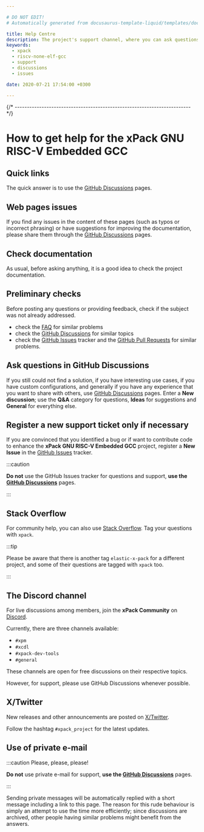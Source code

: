 ```yaml
---

# DO NOT EDIT!
# Automatically generated from docusaurus-template-liquid/templates/docusaurus.

title: Help Centre
description: The project's support channel, where you can ask questions, start discussions, and report issues.
keywords:
  - xpack
  - riscv-none-elf-gcc
  - support
  - discussions
  - issues

date: 2020-07-21 17:54:00 +0300

---
```



{/* ------------------------------------------------------------------------ */}

# How to get help for the xPack GNU RISC-V Embedded GCC


## Quick links

The quick answer is to use the
[GitHub Discussions](https://github.com/xpack-dev-tools/riscv-none-elf-gcc-xpack/discussions)
pages.


## Web pages issues

If you find any issues in the content of these pages (such as typos or
incorrect phrasing) or have suggestions for improving the documentation,
please share them through the
[GitHub Discussions](https://github.com/xpack-dev-tools/riscv-none-elf-gcc-xpack/discussions)
pages.


## Check documentation

As usual, before asking anything, it is a good idea to check the project
documentation.

<Documentation/>

## Preliminary checks

Before posting any questions or providing feedback,
check if the subject was not already addressed.

- check the [FAQ](/docs/faq/)
for similar problems
- check the [GitHub Discussions](https://github.com/xpack-dev-tools/riscv-none-elf-gcc-xpack/discussions) for
similar topics
- check the
[GitHub Issues](https://github.com/xpack-dev-tools/riscv-none-elf-gcc-xpack/issues)
tracker and the
[GitHub Pull Requests](https://github.com/xpack-dev-tools/riscv-none-elf-gcc-xpack/pulls)
for similar problems.

## Ask questions in GitHub Discussions

If you still could not find a solution, if you have interesting use
cases, if you have custom configurations, and generally if you have
any experience that you want to share with others, 
use [GitHub Discussions](https://github.com/xpack-dev-tools/riscv-none-elf-gcc-xpack/discussions)
pages.
Enter a **New discussion**; use the **Q&A** category for questions,
**Ideas** for suggestions and **General** for everything else.


## Register a new support ticket only if necessary

If you are convinced that you identified a bug
or if want to contribute code to enhance the
**xPack GNU RISC-V Embedded GCC**
project, register a **New Issue** in the
[GitHub Issues](https://github.com/xpack-dev-tools/riscv-none-elf-gcc-xpack/issues)
tracker.

:::caution

**Do not** use the GitHub Issues tracker
for questions and support, **use the
[GitHub Discussions](https://github.com/xpack-dev-tools/riscv-none-elf-gcc-xpack/discussions)** pages.

:::


## Stack Overflow

For community help, you can also use
[Stack Overflow](https://stackoverflow.com/).
Tag your questions with `xpack`.

:::tip

Please be aware that there is another tag `elastic-x-pack` for a different
project, and some of their questions are tagged with `xpack` too.

:::

## The Discord channel

For live discussions among members, join the **xPack Community** on
[Discord](https://discord.com/invite/kbzWaJerFG).

Currently, there are three channels available:

- `#xpm`
- `#xcdl`
- `#xpack-dev-tools`
- `#general`

These channels are open for free discussions on their respective topics.

However, for support, please use GitHub Discussions whenever possible.

## X/Twitter

New releases and other announcements are posted on
[X/Twitter](https://twitter.com/xpack_project).

Follow the hashtag `#xpack_project` for the latest updates.

## Use of private e-mail

:::caution Please, please, please!

**Do not** use
private e-mail for support, **use the
[GitHub Discussions](https://github.com/xpack-dev-tools/riscv-none-elf-gcc-xpack/discussions)** pages.

:::

Sending private messages will be automatically replied with
a short message including a link to this page.
The reason for this rude behaviour is simply an attempt to use
the time more efficiently; since discussions are archived, other people
having similar problems might benefit from the answers.

